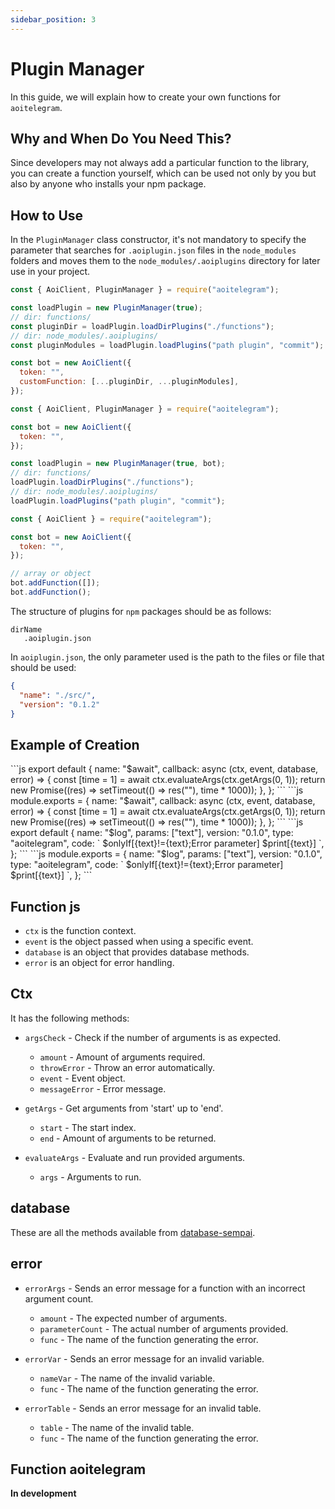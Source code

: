 ```yaml
---
sidebar_position: 3
---
```


# Plugin Manager

In this guide, we will explain how to create your own functions for `aoitelegram`.

## Why and When Do You Need This?

Since developers may not always add a particular function to the library, you can create a function yourself, which can be used not only by you but also by anyone who installs your npm package.

## How to Use

In the `PluginManager` class constructor, it's not mandatory to specify the parameter that searches for `.aoiplugin.json` files in the `node_modules` folders and moves them to the `node_modules/.aoiplugins` directory for later use in your project.

```javascript
const { AoiClient, PluginManager } = require("aoitelegram");

const loadPlugin = new PluginManager(true);
// dir: functions/
const pluginDir = loadPlugin.loadDirPlugins("./functions");
// dir: node_modules/.aoiplugins/
const pluginModules = loadPlugin.loadPlugins("path plugin", "commit");

const bot = new AoiClient({
  token: "",
  customFunction: [...pluginDir, ...pluginModules],
});
```

```javascript
const { AoiClient, PluginManager } = require("aoitelegram");

const bot = new AoiClient({
  token: "",
});

const loadPlugin = new PluginManager(true, bot);
// dir: functions/
loadPlugin.loadDirPlugins("./functions");
// dir: node_modules/.aoiplugins/
loadPlugin.loadPlugins("path plugin", "commit");
```

```javascript
const { AoiClient } = require("aoitelegram");

const bot = new AoiClient({
  token: "",
});

// array or object
bot.addFunction([]);
bot.addFunction();
```

The structure of plugins for `npm` packages should be as follows:

```
dirName
   .aoiplugin.json
```

In `aoiplugin.json`, the only parameter used is the path to the files or file that should be used:

```json
{
  "name": "./src/",
  "version": "0.1.2"
}
```

## Example of Creation


<Tabs>
  <TabItem value="javascript" label="JavaScript">
    <Tabs>
      <TabItem value="esm" label="ESModule">
```js
export default {
  name: "$await",
  callback: async (ctx, event, database, error) => {
    const [time = 1] = await ctx.evaluateArgs(ctx.getArgs(0, 1));
    return new Promise((res) => setTimeout(() => res(""), time * 1000));
  },
};
```
      </TabItem>
      <TabItem value="commonjs" label="Commonjs">
```js
module.exports = {
  name: "$await",
  callback: async (ctx, event, database, error) => {
    const [time = 1] = await ctx.evaluateArgs(ctx.getArgs(0, 1));
    return new Promise((res) => setTimeout(() => res(""), time * 1000));
  },
};
```
      </TabItem>
    </Tabs>
  </TabItem>
  <TabItem value="aoitelegram" label="AoiTelegram">
    <Tabs>
      <TabItem value="esm" label="ESModule">
```js
export default {
  name: "$log",
  params: ["text"],
  version: "0.1.0",
  type: "aoitelegram",
  code: `
    $onlyIf[{text}!={text};Error parameter]
    $print[{text}]
  `,
};
```
      </TabItem>
      <TabItem value="commonjs" label="Commonjs">
```js
module.exports = {
  name: "$log",
  params: ["text"],
  version: "0.1.0",
  type: "aoitelegram",
  code: `
    $onlyIf[{text}!={text};Error parameter]
    $print[{text}]
  `,
};
```
      </TabItem>
    </Tabs>
  </TabItem>
</Tabs>

## Function js

- `ctx` is the function context.
- `event` is the object passed when using a specific event.
- `database` is an object that provides database methods.
- `error` is an object for error handling.

## Ctx

It has the following methods:

- `argsCheck` - Check if the number of arguments is as expected.

  - `amount` - Amount of arguments required.
  - `throwError` - Throw an error automatically.
  - `event` - Event object.
  - `messageError` - Error message.

- `getArgs` - Get arguments from 'start' up to 'end'.

  - `start` - The start index.
  - `end` - Amount of arguments to be returned.

- `evaluateArgs` - Evaluate and run provided arguments.
  - `args` - Arguments to run.

## database

These are all the methods available from [database-sempai](https://www.npmjs.com/package/database-sempai).

## error

- `errorArgs` - Sends an error message for a function with an incorrect argument count.

  - `amount` - The expected number of arguments.
  - `parameterCount` - The actual number of arguments provided.
  - `func` - The name of the function generating the error.

- `errorVar` - Sends an error message for an invalid variable.

  - `nameVar` - The name of the invalid variable.
  - `func` - The name of the function generating the error.

- `errorTable` - Sends an error message for an invalid table.
  - `table` - The name of the invalid table.
  - `func` - The name of the function generating the error.

## Function aoitelegram

**In development**
